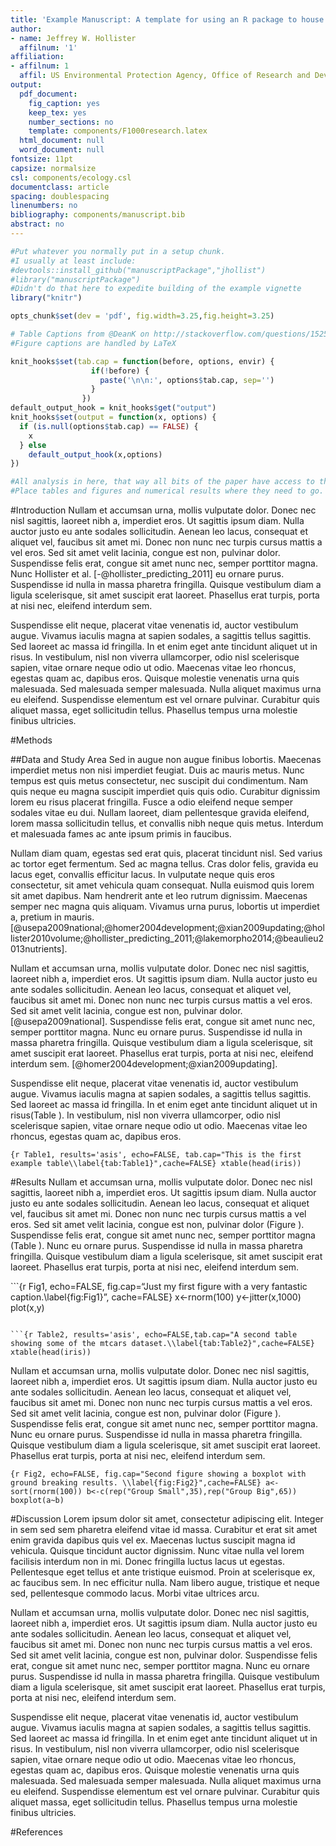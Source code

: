 ```yaml
---
title: 'Example Manuscript: A template for using an R package to house a reproducible manuscript'
author:  
- name: Jeffrey W. Hollister
  affilnum: '1'
affiliation:
- affilnum: 1
  affil: US Environmental Protection Agency, Office of Research and Development, National Health and Environmental Effects Research Laboratory, Atlantic Ecology Division, 27 Tarzwell Drive  Narragansett, RI, 02882, USA
output:
  pdf_document:
    fig_caption: yes
    keep_tex: yes
    number_sections: no
    template: components/F1000research.latex
  html_document: null
  word_document: null
fontsize: 11pt
capsize: normalsize
csl: components/ecology.csl
documentclass: article
spacing: doublespacing
linenumbers: no
bibliography: components/manuscript.bib
abstract: no
---
```

<!--
%\VignetteEngine{knitr::rmarkdown}
%\VignetteIndexEntry{Example Manuscript}
-->

```r
#Put whatever you normally put in a setup chunk.
#I usually at least include:
#devtools::install_github("manuscriptPackage","jhollist")
#library("manuscriptPackage")
#Didn't do that here to expedite building of the example vignette
library("knitr")

opts_chunk$set(dev = 'pdf', fig.width=3.25,fig.height=3.25)

# Table Captions from @DeanK on http://stackoverflow.com/questions/15258233/using-table-caption-on-r-markdown-file-using-knitr-to-use-in-pandoc-to-convert-t
#Figure captions are handled by LaTeX

knit_hooks$set(tab.cap = function(before, options, envir) {
                  if(!before) { 
                    paste('\n\n:', options$tab.cap, sep='') 
                  }
                })
default_output_hook = knit_hooks$get("output")
knit_hooks$set(output = function(x, options) {
  if (is.null(options$tab.cap) == FALSE) {
    x
  } else
    default_output_hook(x,options)
})
```

```r
#All analysis in here, that way all bits of the paper have access to the final objects
#Place tables and figures and numerical results where they need to go.
```

<!-- Abstract is being wrapped in latex here so that all analysis can be run in the chunk above and the results reproducibly referenced in the abstract. -->

\begin{abstract}

Lorem ipsum dolor sit amet, consectetur adipiscing elit. Integer in sem sed sem pharetra eleifend vitae id massa. Curabitur et erat sit amet enim gravida dapibus quis vel ex. Maecenas luctus suscipit magna id vehicula. Quisque tincidunt auctor dignissim. Nunc vitae nulla vel lorem facilisis interdum non in mi. Donec fringilla luctus lacus ut egestas. Pellentesque eget tellus et ante tristique euismod. Proin at scelerisque ex, ac faucibus sem. In nec efficitur nulla. Nam libero augue, tristique et neque sed, pellentesque commodo lacus. Morbi vitae ultrices arcu. Suspendisse elit neque, placerat vitae venenatis id, auctor vestibulum augue. Vivamus iaculis magna at sapien sodales, a sagittis tellus sagittis. Sed laoreet ac massa id fringilla. In et enim eget ante tincidunt aliquet ut in risus. In vestibulum, nisl non viverra ullamcorper, odio nisl scelerisque sapien, vitae ornare neque odio ut odio. Maecenas vitae leo rhoncus, egestas quam ac, dapibus eros. Quisque molestie venenatis urna quis malesuada. Sed malesuada semper malesuada. Nulla aliquet maximus urna eu eleifend. Suspendisse elementum est vel ornare pulvinar. Curabitur quis aliquet massa, eget sollicitudin tellus. Phasellus tempus urna molestie finibus ultricies.

\end{abstract}

#Introduction
Nullam et accumsan urna, mollis vulputate dolor. Donec nec nisl sagittis, laoreet nibh a, imperdiet eros. Ut sagittis ipsum diam. Nulla auctor justo eu ante sodales sollicitudin. Aenean leo lacus, consequat et aliquet vel, faucibus sit amet mi. Donec non nunc nec turpis cursus mattis a vel eros. Sed sit amet velit lacinia, congue est non, pulvinar dolor. Suspendisse felis erat, congue sit amet nunc nec, semper porttitor magna. Nunc Hollister et al. [-@hollister_predicting_2011] eu ornare  purus. Suspendisse id nulla in massa pharetra fringilla. Quisque vestibulum diam a ligula scelerisque, sit amet suscipit erat laoreet. Phasellus erat turpis, porta at nisi nec, eleifend interdum sem.

Suspendisse elit neque, placerat vitae venenatis id, auctor vestibulum augue. Vivamus iaculis magna at sapien sodales, a sagittis tellus sagittis. Sed laoreet ac massa id fringilla. In et enim eget ante tincidunt aliquet ut in risus. In vestibulum, nisl non viverra ullamcorper, odio nisl scelerisque sapien, vitae ornare neque odio ut odio. Maecenas vitae leo rhoncus, egestas quam ac, dapibus eros. Quisque molestie venenatis urna quis malesuada. Sed malesuada semper malesuada. Nulla aliquet maximus urna eu eleifend. Suspendisse elementum est vel ornare pulvinar. Curabitur quis aliquet massa, eget sollicitudin tellus. Phasellus tempus urna molestie finibus ultricies.

#Methods

##Data and Study Area
Sed in augue non augue finibus lobortis. Maecenas imperdiet metus non nisi imperdiet feugiat. Duis ac mauris metus. Nunc tempus est quis metus consectetur, nec suscipit dui condimentum. Nam quis neque eu magna suscipit imperdiet quis quis odio. Curabitur dignissim lorem eu risus placerat fringilla. Fusce a odio eleifend neque semper sodales vitae eu dui. Nullam laoreet, diam pellentesque gravida eleifend, lorem massa sollicitudin tellus, et convallis nibh neque quis metus. Interdum et malesuada fames ac ante ipsum primis in faucibus.

Nullam diam quam, egestas sed erat quis, placerat tincidunt nisl. Sed varius ac tortor eget fermentum. Sed ac magna tellus. Cras dolor felis, gravida eu lacus eget, convallis efficitur lacus. In vulputate neque quis eros consectetur, sit amet vehicula quam consequat. Nulla euismod quis lorem sit amet dapibus. Nam hendrerit ante et leo rutrum dignissim. Maecenas semper nec magna quis aliquam. Vivamus urna purus, lobortis ut imperdiet a, pretium in mauris.[@usepa2009national;@homer2004development;@xian2009updating;@hollister2010volume;@hollister_predicting_2011;@lakemorpho2014;@beaulieu2013nutrients].  

Nullam et accumsan urna, mollis vulputate dolor. Donec nec nisl sagittis, laoreet nibh a, imperdiet eros. Ut sagittis ipsum diam. Nulla auctor justo eu ante sodales sollicitudin. Aenean leo lacus, consequat et aliquet vel, faucibus sit amet mi. Donec non nunc nec turpis cursus mattis a vel eros. Sed sit amet velit lacinia, congue est non, pulvinar dolor. [@usepa2009national].  Suspendisse felis erat, congue sit amet nunc nec, semper porttitor magna. Nunc eu ornare purus. Suspendisse id nulla in massa pharetra fringilla. Quisque vestibulum diam a ligula scelerisque, sit amet suscipit erat laoreet. Phasellus erat turpis, porta at nisi nec, eleifend interdum sem. [@homer2004development;@xian2009updating].  

Suspendisse elit neque, placerat vitae venenatis id, auctor vestibulum augue. Vivamus iaculis magna at sapien sodales, a sagittis tellus sagittis. Sed laoreet ac massa id fringilla. In et enim eget ante tincidunt aliquet ut in risus(Table \ref{tab:Table1}). In vestibulum, nisl non viverra ullamcorper, odio nisl scelerisque sapien, vitae ornare neque odio ut odio. Maecenas vitae leo rhoncus, egestas quam ac, dapibus eros. 

```{r Table1, results='asis', echo=FALSE, tab.cap="This is the first example table\\label{tab:Table1}",cache=FALSE}
xtable(head(iris))
```

#Results
Nullam et accumsan urna, mollis vulputate dolor. Donec nec nisl sagittis, laoreet nibh a, imperdiet eros. Ut sagittis ipsum diam. Nulla auctor justo eu ante sodales sollicitudin. Aenean leo lacus, consequat et aliquet vel, faucibus sit amet mi. Donec non nunc nec turpis cursus mattis a vel eros. Sed sit amet velit lacinia, congue est non, pulvinar dolor (Figure \ref{fig:Fig1}). Suspendisse felis erat, congue sit amet nunc nec, semper porttitor magna (Table \ref{tab:Table2}). Nunc eu ornare purus. Suspendisse id nulla in massa pharetra fringilla. Quisque vestibulum diam a ligula scelerisque, sit amet suscipit erat laoreet. Phasellus erat turpis, porta at nisi nec, eleifend interdum sem.

```{r Fig1, echo=FALSE, fig.cap="Just my first figure with a very fantastic caption.\\label{fig:Fig1}", cache=FALSE}
x<-rnorm(100)
y<-jitter(x,1000)
plot(x,y)

```

```{r Table2, results='asis', echo=FALSE,tab.cap="A second table showing some of the mtcars dataset.\\label{tab:Table2}",cache=FALSE}
xtable(head(iris))
```

Nullam et accumsan urna, mollis vulputate dolor. Donec nec nisl sagittis, laoreet nibh a, imperdiet eros. Ut sagittis ipsum diam. Nulla auctor justo eu ante sodales sollicitudin. Aenean leo lacus, consequat et aliquet vel, faucibus sit amet mi. Donec non nunc nec turpis cursus mattis a vel eros. Sed sit amet velit lacinia, congue est non, pulvinar dolor (Figure \ref{fig:Fig2}). Suspendisse felis erat, congue sit amet nunc nec, semper porttitor magna. Nunc eu ornare purus. Suspendisse id nulla in massa pharetra fringilla. Quisque vestibulum diam a ligula scelerisque, sit amet suscipit erat laoreet. Phasellus erat turpis, porta at nisi nec, eleifend interdum sem.

```{r Fig2, echo=FALSE, fig.cap="Second figure showing a boxplot with ground breaking results. \\label{fig:Fig2}",cache=FALSE}
a<-sort(rnorm(100))
b<-c(rep("Group Small",35),rep("Group Big",65))
boxplot(a~b)
```


#Discussion
Lorem ipsum dolor sit amet, consectetur adipiscing elit. Integer in sem sed sem pharetra eleifend vitae id massa. Curabitur et erat sit amet enim gravida dapibus quis vel ex. Maecenas luctus suscipit magna id vehicula. Quisque tincidunt auctor dignissim. Nunc vitae nulla vel lorem facilisis interdum non in mi. Donec fringilla luctus lacus ut egestas. Pellentesque eget tellus et ante tristique euismod. Proin at scelerisque ex, ac faucibus sem. In nec efficitur nulla. Nam libero augue, tristique et neque sed, pellentesque commodo lacus. Morbi vitae ultrices arcu.

Nullam et accumsan urna, mollis vulputate dolor. Donec nec nisl sagittis, laoreet nibh a, imperdiet eros. Ut sagittis ipsum diam. Nulla auctor justo eu ante sodales sollicitudin. Aenean leo lacus, consequat et aliquet vel, faucibus sit amet mi. Donec non nunc nec turpis cursus mattis a vel eros. Sed sit amet velit lacinia, congue est non, pulvinar dolor. Suspendisse felis erat, congue sit amet nunc nec, semper porttitor magna. Nunc eu ornare purus. Suspendisse id nulla in massa pharetra fringilla. Quisque vestibulum diam a ligula scelerisque, sit amet suscipit erat laoreet. Phasellus erat turpis, porta at nisi nec, eleifend interdum sem.

Suspendisse elit neque, placerat vitae venenatis id, auctor vestibulum augue. Vivamus iaculis magna at sapien sodales, a sagittis tellus sagittis. Sed laoreet ac massa id fringilla. In et enim eget ante tincidunt aliquet ut in risus. In vestibulum, nisl non viverra ullamcorper, odio nisl scelerisque sapien, vitae ornare neque odio ut odio. Maecenas vitae leo rhoncus, egestas quam ac, dapibus eros. Quisque molestie venenatis urna quis malesuada. Sed malesuada semper malesuada. Nulla aliquet maximus urna eu eleifend. Suspendisse elementum est vel ornare pulvinar. Curabitur quis aliquet massa, eget sollicitudin tellus. Phasellus tempus urna molestie finibus ultricies.

#References